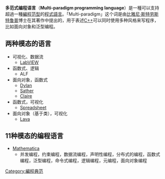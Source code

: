 {{expand language|1=en|page=|time=2019-11-19T17:58:34+00:00}}
{{missing information|其他语言|time=2019-11-19T17:58:34+00:00}}
{{TA
|G1=IT
}}
'''多范式编程语言'''（'''Multi-paradigm programming language'''）是一種可以支持超過一種[[編程范型|編程范型]]的[[程式語言|程式語言]]。「Multi-paradigm」这个词是由[[比雅尼·斯特劳斯特鲁普|比雅尼·斯特劳斯特鲁普]]博士在其著作中提出的，用于表述[[C++|C++]]可以同时使用多种风格来写程序，比如面向对象和泛型编程。

==两种模态的语言==

*可视化、数据流
**[[LabVIEW|LabVIEW]]
*函数式、逻辑
**ALF
*面向对象，函数式
**[[Dylan_(编程语言)|Dylan]] 
**[[Sather|Sather]]
**[[Claire|Claire]]
*函数式，可视化
**[[Spreadsheet|Spreadsheet]]
*面向对象（基于类），可视化
**[[Lava|Lava]]

==11种模态的编程语言==   	
* [[Mathematica|Mathematica]]   	
** 并发编程，约束编程，数据流编程，声明性编程，分布式的编程，函数式编程，泛型编程，命令式编程，逻辑编程，元编程，面向对象编程

{{Compu-lang-stub}}

[[Category:編程典范|Category:編程典范]]